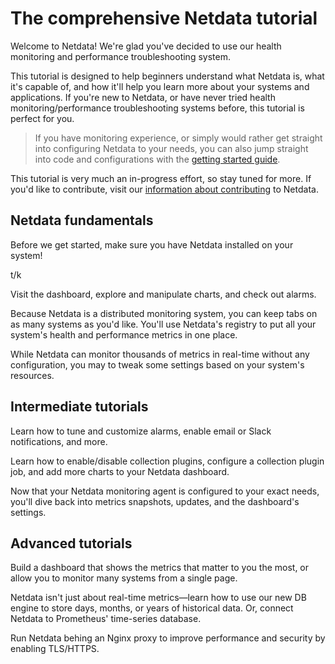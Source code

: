 # The comprehensive Netdata tutorial

Welcome to Netdata! We're glad you've decided to use our health monitoring and performance troubleshooting system.

This tutorial is designed to help beginners understand what Netdata is, what it's capable of, and how it'll help you
learn more about your systems and applications. If you're new to Netdata, or have never tried health
monitoring/performance troubleshooting systems before, this tutorial is perfect for you.

> If you have monitoring experience, or simply would rather get straight into configuring Netdata to your needs, you can
> also jump straight into code and configurations with the [getting started guide](/docs/getting-started/).

This tutorial is very much an in-progress effort, so stay tuned for more. If you'd like to contribute, visit our
[information about contributing](/docs/CONTRIBUTING/) to Netdata.

## Netdata fundamentals

<TutorialTOCButton to="/docs/packaging/installer/" heading="Part 00: Install Netdata">Before we get started, make sure you have Netdata installed on your system!</TutorialTOCButton>

<TutorialTOCButton to="/tutorials/part-01/" heading="Part 01: Netdata's building blocks">t/k</TutorialTOCButton>

<TutorialTOCButton to="/tutorials/part-02/" heading="Part 02: Get to know Netdata's dashboard">Visit the dashboard,
explore and manipulate charts, and check out alarms.</TutorialTOCButton>

<TutorialTOCButton to="/tutorials/part-03/" heading="Part 03: Monitor more than one system with Netdata">Because Netdata is a distributed monitoring system, you can keep tabs on as many systems as you'd like. You'll use
Netdata's registry to put all your system's health and performance metrics in one place.</TutorialTOCButton>

<TutorialTOCButton to="/tutorials/part-04/" heading="Part 04: The basics of configuring Netdata">While Netdata
can monitor thousands of metrics in real-time without any configuration, you may to tweak some settings based on your
system's resources.</TutorialTOCButton>

## Intermediate tutorials

<TutorialTOCButton to="/tutorials/part-05/" heading="Part 05: Health monitoring alarms and notifications">Learn how to tune and customize alarms, enable email or Slack notifications, and more.</TutorialTOCButton>

<TutorialTOCButton to="/tutorials/part-06/" heading="Part 06: Collecting more metrics with Netdata">Learn how to
enable/disable collection plugins, configure a collection plugin job, and add more charts to your Netdata
dashboard.</TutorialTOCButton>

<TutorialTOCButton to="/tutorials/part-07/" heading="Part 07: Netdata's dashboard in depth">Now that your Netdata
monitoring agent is configured to your exact needs, you'll dive back into metrics snapshots, updates, and the
dashboard's settings.</TutorialTOCButton>

## Advanced tutorials

<TutorialTOCButton to="/tutorials/part-08/" heading="Part 08: Building your first custom dashboard">Build a dashboard
that shows the metrics that matter to you the most, or allow you to monitor many systems from a single
page.</TutorialTOCButton>

<TutorialTOCButton to="/tutorials/part-09/" heading="Part 09: Long-term metrics storage<">Netdata isn't just about
real-time metrics—learn how to use our new DB engine to store days, months, or years of historical data. Or, connect
Netdata to Prometheus' time-series database.</TutorialTOCButton>

<TutorialTOCButton to="/tutorials/part-10/" heading="Part 10: Set up a proxy">Run Netdata behing an Nginx proxy to
improve performance and security by enabling TLS/HTTPS.</TutorialTOCButton>